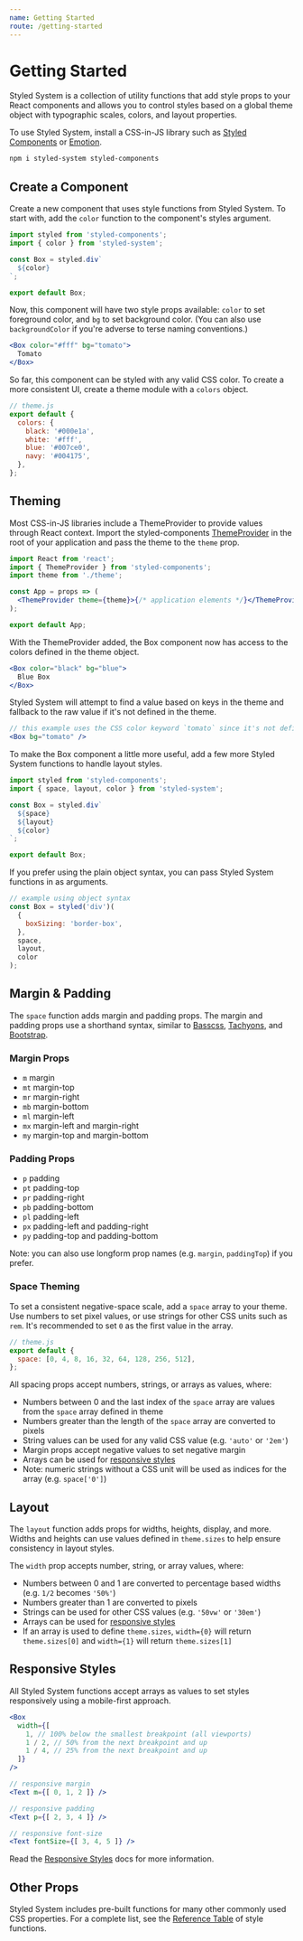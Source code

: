 ```yaml
---
name: Getting Started
route: /getting-started
---
```


# Getting Started

Styled System is a collection of utility functions that add style props
to your React components
and allows you to control styles based on a global theme object
with typographic scales, colors, and layout properties.

To use Styled System, install a CSS-in-JS library such as [Styled Components][] or [Emotion][].

```sh
npm i styled-system styled-components
```

## Create a Component

Create a new component that uses style functions from Styled System.
To start with, add the `color` function to the component's styles argument.

```javascript
import styled from 'styled-components';
import { color } from 'styled-system';

const Box = styled.div`
  ${color}
`;

export default Box;
```

Now, this component will have two style props available: `color` to set foreground color, and `bg` to set background color.
(You can also use `backgroundColor` if you're adverse to terse naming conventions.)

```jsx
<Box color="#fff" bg="tomato">
  Tomato
</Box>
```

So far, this component can be styled with any valid CSS color.
To create a more consistent UI, create a theme module with a `colors` object.

```js
// theme.js
export default {
  colors: {
    black: '#000e1a',
    white: '#fff',
    blue: '#007ce0',
    navy: '#004175',
  },
};
```

## Theming

Most CSS-in-JS libraries include a ThemeProvider to provide values through React context.
Import the styled-components [ThemeProvider][] in the root of your application and pass the theme to the `theme` prop.

```jsx
import React from 'react';
import { ThemeProvider } from 'styled-components';
import theme from './theme';

const App = props => (
  <ThemeProvider theme={theme}>{/* application elements */}</ThemeProvider>
);

export default App;
```

[themeprovider]: https://www.styled-components.com/docs/advanced#theming

With the ThemeProvider added, the Box component now has access to the colors defined in the theme object.

```jsx
<Box color="black" bg="blue">
  Blue Box
</Box>
```

Styled System will attempt to find a value based on keys in the theme and fallback to the raw value if it's not defined in the theme.

```jsx
// this example uses the CSS color keyword `tomato` since it's not defined in the theme
<Box bg="tomato" />
```

To make the Box component a little more useful, add a few more Styled System functions
to handle layout styles.

```jsx
import styled from 'styled-components';
import { space, layout, color } from 'styled-system';

const Box = styled.div`
  ${space}
  ${layout}
  ${color}
`;

export default Box;
```

If you prefer using the plain object syntax, you can pass Styled System functions in as arguments.

```js
// example using object syntax
const Box = styled('div')(
  {
    boxSizing: 'border-box',
  },
  space,
  layout,
  color
);
```

## Margin & Padding

The `space` function adds margin and padding props.
The margin and padding props use a shorthand syntax, similar to
[Basscss][basscss], [Tachyons][tachyons], and [Bootstrap][bootstrap].

[basscss]: http://basscss.com/#basscss-margin
[tachyons]: http://tachyons.io/docs/layout/spacing/
[bootstrap]: https://getbootstrap.com/docs/4.1/utilities/spacing/

### Margin Props

- `m` margin
- `mt` margin-top
- `mr` margin-right
- `mb` margin-bottom
- `ml` margin-left
- `mx` margin-left and margin-right
- `my` margin-top and margin-bottom

### Padding Props

- `p` padding
- `pt` padding-top
- `pr` padding-right
- `pb` padding-bottom
- `pl` padding-left
- `px` padding-left and padding-right
- `py` padding-top and padding-bottom

Note: you can also use longform prop names (e.g. `margin`, `paddingTop`) if you prefer.

### Space Theming

To set a consistent negative-space scale, add a `space` array to your theme.
Use numbers to set pixel values, or use strings for other CSS units such as `rem`.
It's recommended to set `0` as the first value in the array.

```js
// theme.js
export default {
  space: [0, 4, 8, 16, 32, 64, 128, 256, 512],
};
```

All spacing props accept numbers, strings, or arrays as values, where:

- Numbers between 0 and the last index of the `space` array are values from the `space` array defined in theme
- Numbers greater than the length of the `space` array are converted to pixels
- String values can be used for any valid CSS value (e.g. `'auto'` or `'2em'`)
- Margin props accept negative values to set negative margin
- Arrays can be used for [responsive styles](#responsive-styles)
- Note: numeric strings without a CSS unit will be used as indices for the array (e.g. `space['0']`)

## Layout

The `layout` function adds props for widths, heights, display, and more.
Widths and heights can use values defined in `theme.sizes` to help ensure consistency in layout styles.

The `width` prop accepts number, string, or array values, where:

- Numbers between 0 and 1 are converted to percentage based widths (e.g. `1/2` becomes `'50%'`)
- Numbers greater than 1 are converted to pixels
- Strings can be used for other CSS values (e.g. `'50vw'` or `'30em'`)
- Arrays can be used for [responsive styles](#responsive-styles)
- If an array is used to define `theme.sizes`, `width={0}` will return `theme.sizes[0]` and `width={1}` will return `theme.sizes[1]`

## Responsive Styles

All Styled System functions accept arrays as values to set styles responsively using a mobile-first approach.

```jsx
<Box
  width={[
    1, // 100% below the smallest breakpoint (all viewports)
    1 / 2, // 50% from the next breakpoint and up
    1 / 4, // 25% from the next breakpoint and up
  ]}
/>
```

```jsx
// responsive margin
<Text m={[ 0, 1, 2 ]} />

// responsive padding
<Text p={[ 2, 3, 4 ]} />

// responsive font-size
<Text fontSize={[ 3, 4, 5 ]} />
```

Read the [Responsive Styles][] docs for more information.

## Other Props

Styled System includes pre-built functions for many other commonly used CSS properties.
For a complete list, see the [Reference Table][] of style functions.

[styled components]: https://github.com/styled-components/styled-components
[emotion]: https://github.com/emotion-js/emotion
[responsive styles]: /responsive-styles
[reference table]: /table
